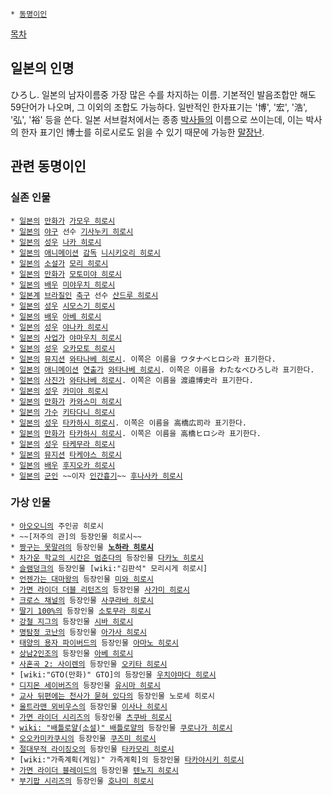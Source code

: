  * [[동명이인]]

[[목차]]
== 일본의 인명 ==
ひろし. 일본의 남자이름중 가장 많은 수를 차지하는 이름. 기본적인 발음조합만 해도 59단어가 나오며, 그 이외의 조합도 가능하다. 일반적인 한자표기는 '博', '宏', '浩', '弘', '裕' 등을 쓴다. 일본 서브컬처에서는 종종 [[박사]]들의 이름으로 쓰이는데, 이는 박사의 한자 표기인 博士를 히로시로도 읽을 수 있기 때문에 가능한 [[말장난]].

== 관련 동명이인 ==
=== 실존 인물 ===
 * [[일본]]의 [[만화가]] [[가모우 히로시]]
 * [[일본]]의 [[야구]] 선수 [[기사누키 히로시]]
 * [[일본]]의 [[성우]] [[나카 히로시]]
 * [[일본]]의 [[애니메이션]] [[감독]] [[니시키오리 히로시]]
 * [[일본]]의 [[소설가]] [[모리 히로시]]
 * [[일본]]의 [[만화가]] [[모토미야 히로시]]
 * [[일본]]의 [[배우]] [[미야우치 히로시]]
 * [[일본]]계 [[브라질]]인 [[축구]] 선수 [[산드루 히로시]]
 * [[일본]]의 [[성우]] [[시모스기 히로시]]
 * [[일본]]의 [[배우]] [[아베 히로시]]
 * [[일본]]의 [[성우]] [[야나카 히로시]]
 * [[일본]]의 [[사업가]] [[야마우치 히로시]]
 * [[일본]]의 [[성우]] [[오카모토 히로시]]
 * [[일본]]의 [[뮤지션]] [[와타나베 히로시]]. 이쪽은 이름을 ワタナベヒロシ라 표기한다.
 * [[일본]]의 [[애니메이션]] [[연출가]] [[와타나베 히로시]]. 이쪽은 이름을 わたなべひろし라 표기한다.
 * [[일본]]의 [[사진가]] [[와타나베 히로시]]. 이쪽은 이름을 渡邉博史라 표기한다.
 * [[일본]]의 [[성우]] [[카미야 히로시]]
 * [[일본]]의 [[만화가]] [[카와스미 히로시]]
 * [[일본]]의 [[가수]] [[키타다니 히로시]]
 * [[일본]]의 [[성우]] [[타카하시 히로시]]. 이쪽은 이름을 高橋広司라 표기한다.
 * [[일본]]의 [[만화가]] [[타카하시 히로시]]. 이쪽은 이름을 高橋ヒロシ라 표기한다.
 * [[일본]]의 [[성우]] [[타케무라 히로시]]
 * [[일본]]의 [[뮤지션]] [[타케야스 히로시]]
 * [[일본]]의 [[배우]] [[후지오카 히로시]]
 * [[일본]]의 [[군인]] ~~이자 [[인간흉기]]~~ [[후나사카 히로시]]

=== 가상 인물 ===
 * [[아오오니]]의 주인공 히로시
 * ~~[저주의 관]의 등장인물 히로시~~
 * [[짱구는 못말려]]의 등장인물 '''[[노하라 히로시]]'''
 * [[차가운 학교의 시간은 멈춘다]]의 등장인물 [[다카노 히로시]]
 * [[슬램덩크]]의 등장인물 [wiki:"김판석" 모리시게 히로시]
 * [[언젠가는 대마왕]]의 등장인물 [[미와 히로시]]
 * [[가면 라이더 더블 리턴즈]]의 등장인물 [[사가미 히로시]]
 * [[크로스 채널]]의 등장인물 [[사쿠라바 히로시]]
 * [[딸기 100%]]의 등장인물 [[소토무라 히로시]]
 * [[강철 지그]]의 등장인물 [[시바 히로시]]
 * [[명탐정 코난]]의 등장인물 [[아가사 히로시]]
 * [[태양의 용자 파이버드]]의 등장인물 [[아마노 히로시]]
 * [[상남2인조]]의 등장인물 [[아베 히로시]]
 * [[사혼곡 2: 사이렌]]의 등장인물 [[오키타 히로시]]
 * [wiki:"GTO(만화)" GTO]의 등장인물 [[우치야마다 히로시]]
 * [[디지몬 세이버즈]]의 등장인물 [[유시마 히로시]]
 * [[교사 뒤편에는 천사가 묻혀 있다]]의 등장인물 노로세 히로시
 * [[울트라맨 뫼비우스]]의 등장인물 [[이사나 히로시]]
 * [[가면 라이더 시리즈]]의 등장인물 [[츠쿠바 히로시]]
 * [[wiki: "배틀로얄(소설)" 배틀로얄]]의 등장인물 [[쿠로나가 히로시]]
 * [[오오카미카쿠시]]의 등장인물 [[쿠즈미 히로시]]
 * [[절대무적 라이징오]]의 등장인물 [[타카모리 히로시]]
 * [wiki:"가족계획(게임)" 가족계획]의 등장인물 [[타카야시키 히로시]]
 * [[가면 라이더 블레이드]]의 등장인물 [[텐노지 히로시]]
 * [[부기팝 시리즈]]의 등장인물 [[호나미 히로시]]
